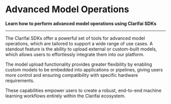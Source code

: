 # Advanced Model Operations

**Learn how to perform advanced model operations using Clarifai SDKs**

<hr />

The Clarifai SDKs offer a powerful set of tools for advanced model operations, which are tailored to support a wide range of use cases. A standout feature is the ability to upload external or custom-built models, which allows users to effortlessly integrate them into our platform.

The model upload functionality provides greater flexibility by enabling custom models to be embedded into applications or pipelines, giving users more control and ensuring compatibility with specific hardware requirements. 

These capabilities empower users to create a robust, end-to-end machine learning workflows entirely within the Clarifai ecosystem.


<DocCardList items={useCurrentSidebarCategory().items}/>